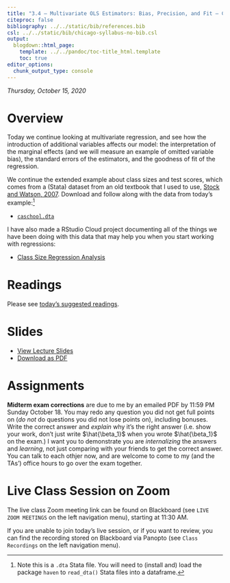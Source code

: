 ```yaml
---
title: "3.4 — Multivariate OLS Estimators: Bias, Precision, and Fit — Class Notes"
citeproc: false
bibliography: ../../static/bib/references.bib
csl: ../../static/bib/chicago-syllabus-no-bib.csl
output:
  blogdown::html_page:
    template: ../../pandoc/toc-title_html.template
    toc: true
editor_options: 
  chunk_output_type: console
---
```


*Thursday, October 15, 2020* 

# Overview

Today we continue looking at multivariate regression, and see how the introduction of additional variables affects our model: the interpretation of the marginal effects (and we will measure an example of omitted variable bias), the standard errors of the estimators, and the goodness of fit of the regression.

We continue the extended example about class sizes and test scores, which comes from a (Stata) dataset from an old textbook that I used to use, [Stock and Watson, 2007](https://www.pearson.com/us/higher-education/product/Stock-Introduction-to-Econometrics-Update-3rd-Edition/9780133486872.html?tab=resources). Download and follow along with the data from today's example:^[Note this is a `.dta` Stata file. You will need to (install and) load the package `haven` to `read_dta()` Stata files into a dataframe.]

- [<i class="fas fa-table"></i> `caschool.dta`](http://metricsf20.classes.ryansafner.com/data/caschool.dta)

I have also made a RStudio Cloud project documenting all of the things we have been doing with this data that may help you when you start working with regressions:

- [<i class="fas fa-cloud"></i> Class Size Regression Analysis](https://rstudio.cloud/spaces/83147/project/1611251)

# Readings

Please see [today’s suggested readings](/reading/3.4-reading).

# Slides

- [<i class="fas fa-chalkboard-teacher"></i> View Lecture Slides](/slides/3.4-slides.html)
- [<i class="fas fa-file-pdf"></i> Download as PDF](/slides/3.4-slides.pdf)

# Assignments

**Midterm exam corrections** are due to me by an emailed PDF by 11:59 PM Sunday October 18. You may redo any question you did not get full points on (*do not* do questions you did not lose points on), including bonuses. Write the correct answer and *explain* why it's the right answer (i.e. show your work, don't just write $\hat{\beta_1}$ when you wrote $\hat{\beta_1}$ on the exam.) I want you to demonstrate you are *internalizing* the answers and *learning*, not just comparing with your friends to get the correct answer. You can talk to each othjer now, and are welcome to come to my (and the TAs’) office hours to go over the exam together.

# Live Class Session on Zoom

The live class <i class="fas fa-video"></i> Zoom meeting link can be found on Blackboard (see `LIVE ZOOM MEETINGS` on the left navigation menu), starting at 11:30 AM.

If you are unable to join today's live session, or if you want to review, you can find the recording stored on Blackboard via Panopto (see `Class Recordings` on the left navigation menu).